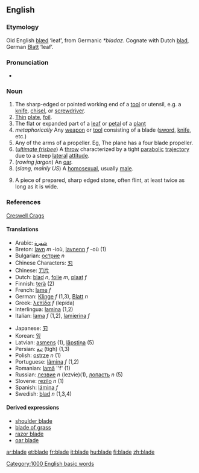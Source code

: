 ==English==
===Etymology===
Old English [[blæd]] ‘leaf’, from Germanic ''*bladaz''.  Cognate with Dutch [[blad]], German [[Blatt]] ‘leaf’.

===Pronunciation===
*{{audio|en-us-blade.ogg|Audio (US)}}

===Noun===
{{en-noun|blade|blades}}

#The sharp-edged or pointed working end of a [[tool]] or utensil, e.g. a [[knife]], [[chisel]], or [[screwdriver]].
#[[thin|Thin]] [[plate]], [[foil]].
# The flat or expanded part of a [[leaf]] or [[petal]] of a [[plant]] 
#''metaphorically'' Any [[weapon]] or [[tool]] consisting of a blade ([[sword]], [[knife]], etc.)
#Any of the arms of a propeller. Eg, The plane has a four blade propeller.
#(''[[ultimate frisbee]]'') A [[throw]] characterized by a tight [[parabolic]] [[trajectory]] due to a steep [[lateral]] [[attitude]].
#(''rowing jargon'') An [[oar]].
#(''slang, mainly US'') A [[homosexual]], usually [[male]].
#{{archaeology}} A piece of prepared, sharp edged stone, often flint, at least twice as long as it is wide.

===References===
{{archaeology}} [http://www.creswell-crags.org.uk/Books_and_links/Glossary.htm#B Creswell Crags]

====Translations====
{{top}}
*Arabic: [[شفرة]]
*Breton: [[lavn]] ''m'' -ioù, [[lavnenn]] ''f'' -où (1)
*Bulgarian: [[острие]] ''n''
*Chinese Characters: [[刃]]
*Chinese: [[刀片]]
*Dutch: [[blad]] ''n'', [[folie]] ''m'', [[plaat]] ''f''
*Finnish: [[terä]] (2)
*French: [[lame]] ''f''
*German: [[Klinge]] ''f'' (1,3), [[Blatt]] ''n''
*Greek: [[λεπίδα]] ''f'' (lepída)
*Interlingua: [[lamina]] (1,2)
*Italian: [[lama]] ''f'' (1,2), [[lamierina]] ''f''
{{mid}}
*Japanese: [[刃]]
*Korean: [[잎]]
*Latvian: [[asmens]] {{m}} (1), [[lāpstiņa]] {{f}} (5)
*Persian: [[تیغ]] (tigh) (1,3)
*Polish: [[ostrze]] ''n'' (1)
*Portuguese: [[lâmina]] ''f'' (1,2)
*Romanian: [[lamă]] ''f' (1)
*Russian: [[лезвие]] ''n'' (lezvie)(1), [[лопасть]] ''n'' (5)
*Slovene: [[rezilo]] ''n'' (1)
*Spanish: [[lámina]] ''f''
*Swedish: [[blad]] ''n'' (1,3,4)
{{bottom}}

====Derived expressions====
*[[shoulder blade]]
*[[blade of grass]]
*[[razor blade]]
*[[oar blade]]

[[Category:1000 English basic words]]

[[ar:blade]]
[[et:blade]]
[[fr:blade]]
[[it:blade]]
[[hu:blade]]
[[fi:blade]]
[[zh:blade]]